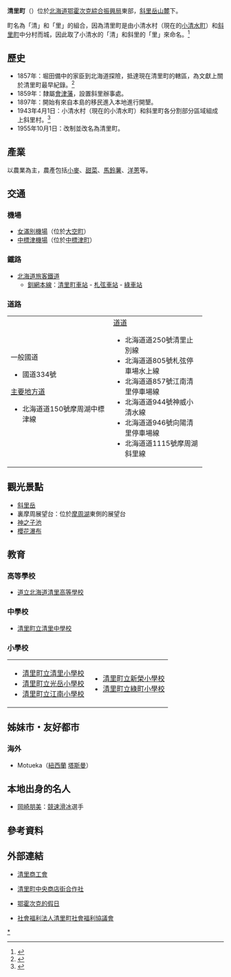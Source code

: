 {{日本町村
| 自治體名=清里
| 町村=町
| 圖像=[[File:Kaminokoike_7.jpg|240px]]
| 圖像說明=[[神之子池|神之子池]]
| 郡=斜里郡
| 町村章=[[File:Symbol_of_Kiyosato,_Hokkaido.svg|100px]]
| 日文原名=清里町
| 平假名=きよさとちょう
| 羅馬字拼音=Kiyosato-chō
| 都道府縣=北海道
| 支廳=鄂霍次克綜合振興局
| 編號=01546-6
| 面積=402.73
| 人口=4,828
| 統計時間=2007年6月30日
| 自治體=[[斜里町|斜里町]]、[[小清水町|小清水町]]、[[弟子屈町|弟子屈町]]、[[中標津町|中標津町]]、[[標津町|標津町]]
| 樹=[[紫杉|紫杉]]
| 花=[[木槿|木槿]]
| 鳥=
| 其他象徵物=
| 其他象徵=
| 郵遞區號=099-4492
| 所在地=斜里郡清里町羽衣町13番地
| 電話號碼=152-25-2131 
| 外部連結=http://www.town.kiyosato.hokkaido.jp/
| 經度=
| 緯度=
| 地圖=[[File:Kiyosato_in_Abashiri_Subprefecture.gif|250px]]
| 註記=人口：[http://www.pref.hokkaido.lg.jp/sk/tuk/900brr/index.htm 北海道官方網頁]
}}
'''清里町'''（{{jpn|j=清里町|hg=きよさとちょう|rm=Kiyosato chō|f=y}}）位於[[北海道|北海道]][[鄂霍次克綜合振興局|鄂霍次克綜合振興局]]東部，[[斜里岳|斜里岳]][[山麓|山麓]]下。

町名為「清」和「里」的組合，因為清里町是由小清水村（現在的[[小清水町|小清水町]]）和[[斜里町|斜里町]]中分村而城，因此取了小清水的「清」和斜里的「里」來命名。<ref>{{Cite web| publisher=清里町公所| title=清里町的介紹| url=http://www.town.kiyosato.hokkaido.jp/homepage.nsf/doc/welcome#5| accessdate=2007年4月29日| language=ja| deadurl=yes| archiveurl=https://www.webcitation.org/67RwNQde8?url=http://www.town.kiyosato.hokkaido.jp/homepage.nsf/doc/welcome#5| archivedate=2012年5月6日}}</ref>

== 歷史 ==
*1857年：堀田備中的家臣到北海道探險，抵達現在清里町的轄區，為文獻上關於清里町最早紀錄。<ref>{{Cite web| publisher=清里町公所| title=清里町的介紹| url=http://www.town.kiyosato.hokkaido.jp/homepage.nsf/doc/welcome#6| accessdate=2007年4月29日| language=ja| deadurl=yes| archiveurl=https://www.webcitation.org/67RwNQde8?url=http://www.town.kiyosato.hokkaido.jp/homepage.nsf/doc/welcome#6| archivedate=2012年5月6日}}</ref>
*1859年：隸屬[[會津藩|會津藩]]，設置斜里辦事處。
*1897年：開始有來自本島的移民進入本地進行開墾。
*1943年4月1日：小清水村（現在的小清水町）和斜里町各分割部分區域組成上斜里村。<ref>{{Cite web|url=http://homepage1.nifty.com/ishato/tiri/sityoson/01hokkai/01_hokkai21.htm#soya |title=市町村的變遷 - 北海道［道東・道北］ |publisher=ISSIE |accessdate=2008年7月12日 |language=ja |deadurl=yes |archiveurl=https://web.archive.org/web/20091001194212/http://homepage1.nifty.com/ishato/tiri/sityoson/01hokkai/01_hokkai21.htm |archivedate=2009年10月1日 }}</ref>
*1955年10月1日：改制並改名為清里町。

== 產業 ==
以農業為主，農產包括[[小麥|小麥]]、[[甜菜|甜菜]]、[[馬鈴薯|馬鈴薯]]、[[洋蔥|洋蔥]]等。

== 交通 ==
=== 機場 ===
*[[女滿別機場|女滿別機場]]（位於[[大空町|大空町]]）
*[[中標津機場|中標津機場]]（位於[[中標津町|中標津町]]）

=== 鐵路 ===
*[[北海道旅客鐵道|北海道旅客鐵道]]
**[[釧網本線|釧網本線]]：[[清里町車站|清里町車站]] - [[札弦車站|札弦車站]] - [[綠車站|綠車站]] 

=== 道路 ===

{| width="90%"
|-----
| valign="top" width="50%" |
;一般國道
*國道334號
;[[主要地方道|主要地方道]]
*北海道道150號摩周湖中標津線
| valign="top" |
;[[都道府縣道|道道]]
*北海道道250號清里止別線
*北海道道805號札弦停車場水上線
*北海道道857號江南清里停車場線
*北海道道944號神威小清水線
*北海道道946號向陽清里停車場線
*北海道道1115號摩周湖斜里線
|}

== 觀光景點 ==
*[[斜里岳|斜里岳]]
*裏摩周展望台：位於[[摩周湖|摩周湖]]東側的展望台
*[[神之子池|神之子池]]
*[[櫻花瀑布|櫻花瀑布]]

== 教育 ==
=== 高等學校 ===
*[http://www.kiyosato.hokkaido-c.ed.jp/ 道立北海道清里高等學校] {{Wayback|url=http://www.kiyosato.hokkaido-c.ed.jp/ |date=20201003124104 }}

=== 中學校 ===
*[http://www.town.kiyosato.hokkaido.jp/school/kiyochu/index.html 清里町立清里中學校] {{Wayback|url=http://www.town.kiyosato.hokkaido.jp/school/kiyochu/index.html |date=20200206082837 }}

=== 小學校 ===
{| width="90%"
|-----
| valign="top" width="50%" |
*[http://www.town.kiyosato.hokkaido.jp/school/kiyosho/index.htm 清里町立清里小學校] {{Wayback|url=http://www.town.kiyosato.hokkaido.jp/school/kiyosho/index.htm |date=20200925055630 }}
*[http://www.town.kiyosato.hokkaido.jp/school/kougaku/index.html 清里町立光岳小學校] {{Wayback|url=http://www.town.kiyosato.hokkaido.jp/school/kougaku/index.html |date=20190415104003 }}
*[https://web.archive.org/web/20070516215308/http://www.town.kiyosato.hokkaido.jp/school/kounan/index.htm 清里町立江南小學校]
| valign="top" width="50%" |
*[https://web.archive.org/web/20070516215328/http://www.town.kiyosato.hokkaido.jp/school/shinei/index.htm 清里町立新榮小學校]
*[http://www.town.kiyosato.hokkaido.jp/school/midori/index.htm 清里町立綠町小學校] {{Wayback|url=http://www.town.kiyosato.hokkaido.jp/school/midori/index.htm |date=20160725043249 }}
|}

== 姊妹市・友好都市 ==
=== 海外 ===
*{{flagicon|New Zealand}}Motueka（[[紐西蘭|紐西蘭]] [[塔斯曼|塔斯曼]]）

== 本地出身的名人 ==
*[[岡崎朋美|岡崎朋美]]：[[競速滑冰|競速滑冰]]選手

== 參考資料 ==
<div style="font-size: 85%">
<references />
</div>

== 外部連結 ==
{{commonscat|Kiyosato, Hokkaido}}
*{{Ja icon}}[https://web.archive.org/web/20070506151650/http://www.ok-guide.com/kiyosato/index.html 清里商工會]
*{{Ja icon}}[https://web.archive.org/web/20070504071459/http://www.skiproad.gr.jp/ 清里町中央商店街合作社]
*{{Ja icon}}[https://web.archive.org/web/20070516232803/http://www.ok-guide.com/index.html 鄂霍次克的假日]
*{{Ja icon}}[https://web.archive.org/web/20070520024109/http://www.town.kiyosato.hokkaido.jp/homepage.nsf/doc/syakyo 社會福利法人清里町社會福利協議會]

{{網走支廳}}
{{Authority control}}

[[Category:清里町|*]]
